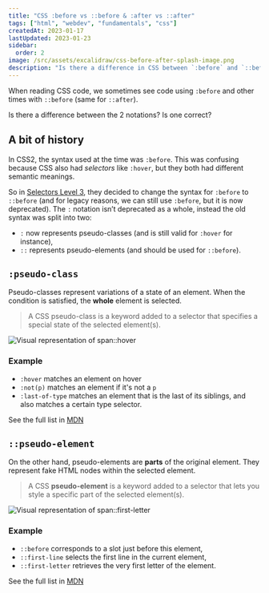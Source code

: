 ```yaml
---
title: "CSS :before vs ::before & :after vs ::after"
tags: ["html", "webdev", "fundamentals", "css"]
createdAt: 2023-01-17
lastUpdated: 2023-01-23
sidebar:
  order: 2
image: /src/assets/excalidraw/css-before-after-splash-image.png
description: "Is there a difference in CSS between `:before` and `::before`? Which one is valid? What about similar syntaxes like `:hover` and `::first-child`?"
---
```


When reading CSS code, we sometimes see code using `:before` and other times with `::before` (same for `::after`).

Is there a difference between the 2 notations? Is one correct?

## A bit of history

In CSS2, the syntax used at the time was `:before`. This was confusing because CSS also had _selectors_ like `:hover`, but they both had different semantic meanings.

So in [Selectors Level 3](https://drafts.csswg.org/selectors-3/#gen-content), they decided to change the syntax for `:before` to `::before` (and for legacy reasons, we can still use `:before`, but it is now deprecated).
The `:` notation isn’t deprecated as a whole, instead the old syntax was split into two:

- `:` now represents pseudo-classes (and is still valid for `:hover` for instance),
- `::` represents pseudo-elements (and should be used for `::before`).

## `:pseudo-class`

Pseudo-classes represent variations of a state of an element.
When the condition is satisfied, the **whole** element is selected.

> A CSS pseudo-class is a keyword added to a selector that specifies a special state of the selected element(s).

![Visual representation of `span::hover`](@assets/excalidraw/css-before-after-hover.png)

### Example

- `:hover` matches an element on hover
- `:not(p)` matches an element if it's not a `p`
- `:last-of-type` matches an element that is the last of its siblings, and also matches a certain type selector.

See the full list in [MDN](https://developer.mozilla.org/en-US/docs/Web/CSS/Pseudo-classes)

## `::pseudo-element`

On the other hand, pseudo-elements are **parts** of the original element. They represent fake HTML nodes within the selected element.

> A CSS **pseudo-element** is a keyword added to a selector that lets you style a specific part of the selected element(s).

![Visual representation of `span::first-letter`](@assets/excalidraw/css-before-after-first-letter.png)

### Example

- `::before` corresponds to a slot just before this element,
- `::first-line` selects the first line in the current element,
- `::first-letter` retrieves the very first letter of the element.

See the full list in [MDN](https://developer.mozilla.org/en-US/docs/Web/CSS/Pseudo-elements)
